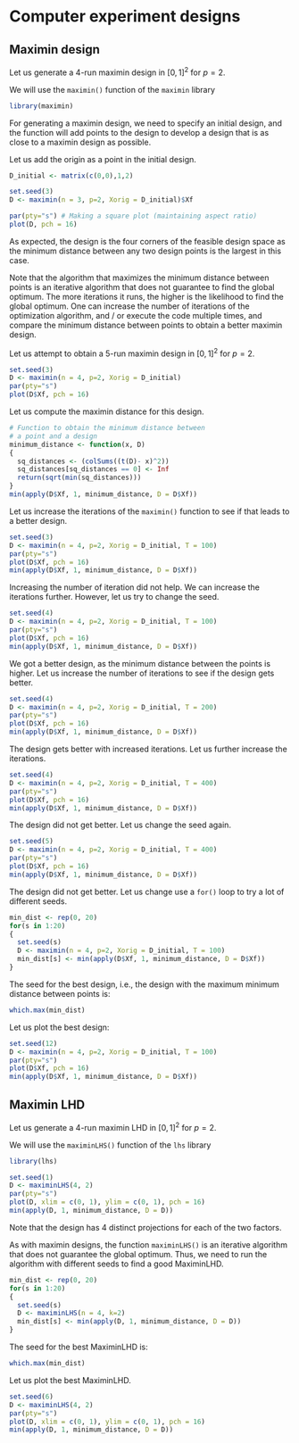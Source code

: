 # Computer experiment designs

## Maximin design

Let us generate a 4-run maximin design in $[0, 1]^2$ for $p=2$.

We will use the `maximin()` function of the `maximin` library

```r
library(maximin)
```

For generating a maximin design, we need to specify an initial design, and the function will add points to the design to develop a design that is as close to a maximin design as possible.

Let us add the origin as a point in the initial design.

```r
D_initial <- matrix(c(0,0),1,2)
```

```r
set.seed(3)
D <- maximin(n = 3, p=2, Xorig = D_initial)$Xf
```

```r
par(pty="s") # Making a square plot (maintaining aspect ratio)
plot(D, pch = 16)
```

As expected, the design is the four corners of the feasible design space as the minimum distance between any two design points is the largest in this case.

Note that the algorithm that maximizes the minimum distance between points is an iterative algorithm that does not guarantee to find the global optimum. The more iterations it runs, the higher is the likelihood to find the global optimum. One can increase the number of iterations of the optimization algorithm, and / or execute the code multiple times, and compare the minimum distance between points to obtain a better maximin design.

Let us attempt to obtain a 5-run maximin design in $[0, 1]^2$ for $p=2$.

```r
set.seed(3)
D <- maximin(n = 4, p=2, Xorig = D_initial)
par(pty="s")
plot(D$Xf, pch = 16)
```

Let us compute the maximin distance for this design.

```r
# Function to obtain the minimum distance between 
# a point and a design
minimum_distance <- function(x, D)
{
  sq_distances <- (colSums((t(D)- x)^2))
  sq_distances[sq_distances == 0] <- Inf
  return(sqrt(min(sq_distances)))
}
min(apply(D$Xf, 1, minimum_distance, D = D$Xf))
```

Let us increase the iterations of the `maximin()` function to see if that leads to a better design.

```r
set.seed(3)
D <- maximin(n = 4, p=2, Xorig = D_initial, T = 100)
par(pty="s")
plot(D$Xf, pch = 16)
min(apply(D$Xf, 1, minimum_distance, D = D$Xf))
```

Increasing the number of iteration did not help. We can increase the iterations further. However, let us try to change the seed. 

```r
set.seed(4)
D <- maximin(n = 4, p=2, Xorig = D_initial, T = 100)
par(pty="s")
plot(D$Xf, pch = 16)
min(apply(D$Xf, 1, minimum_distance, D = D$Xf))
```

We got a better design, as the minimum distance between the points is higher. Let us increase the number of iterations to see if the design gets better.    

```r
set.seed(4)
D <- maximin(n = 4, p=2, Xorig = D_initial, T = 200)
par(pty="s")
plot(D$Xf, pch = 16)
min(apply(D$Xf, 1, minimum_distance, D = D$Xf))
```

The design gets better with increased iterations. Let us further increase the iterations.

```r
set.seed(4)
D <- maximin(n = 4, p=2, Xorig = D_initial, T = 400)
par(pty="s")
plot(D$Xf, pch = 16)
min(apply(D$Xf, 1, minimum_distance, D = D$Xf))
```

The design did not get better. Let us change the seed again.

```r
set.seed(5)
D <- maximin(n = 4, p=2, Xorig = D_initial, T = 400)
par(pty="s")
plot(D$Xf, pch = 16)
min(apply(D$Xf, 1, minimum_distance, D = D$Xf))
```

The design did not get better. Let us change use a `for()` loop to try a lot of different seeds.

```r
min_dist <- rep(0, 20)
for(s in 1:20)
{
  set.seed(s)
  D <- maximin(n = 4, p=2, Xorig = D_initial, T = 100)
  min_dist[s] <- min(apply(D$Xf, 1, minimum_distance, D = D$Xf))
}
```

The seed for the best design, i.e., the design with the maximum minimum distance between points is:

```r
which.max(min_dist)
```

Let us plot the best design:

```r
set.seed(12)
D <- maximin(n = 4, p=2, Xorig = D_initial, T = 100)
par(pty="s")
plot(D$Xf, pch = 16)
min(apply(D$Xf, 1, minimum_distance, D = D$Xf))
```

## Maximin LHD

Let us generate a 4-run maximin LHD in $[0, 1]^2$ for $p=2$.

We will use the `maximinLHS()` function of the `lhs` library

```r
library(lhs)
```

```r
set.seed(1)
D <- maximinLHS(4, 2)
par(pty="s")
plot(D, xlim = c(0, 1), ylim = c(0, 1), pch = 16)
min(apply(D, 1, minimum_distance, D = D))
```

Note that the design has 4 distinct projections for each of the two factors.

As with maximin designs, the function `maximinLHS()` is an iterative algorithm that does not guarantee the global optimum. Thus, we need to run the algorithm with different seeds to find a good MaximinLHD.

```r
min_dist <- rep(0, 20)
for(s in 1:20)
{
  set.seed(s)
  D <- maximinLHS(n = 4, k=2)
  min_dist[s] <- min(apply(D, 1, minimum_distance, D = D))
}
```

The seed for the best MaximinLHD is:

```r
which.max(min_dist)
```

Let us plot the best MaximinLHD.

```r
set.seed(6)
D <- maximinLHS(4, 2)
par(pty="s")
plot(D, xlim = c(0, 1), ylim = c(0, 1), pch = 16)
min(apply(D, 1, minimum_distance, D = D))
```


